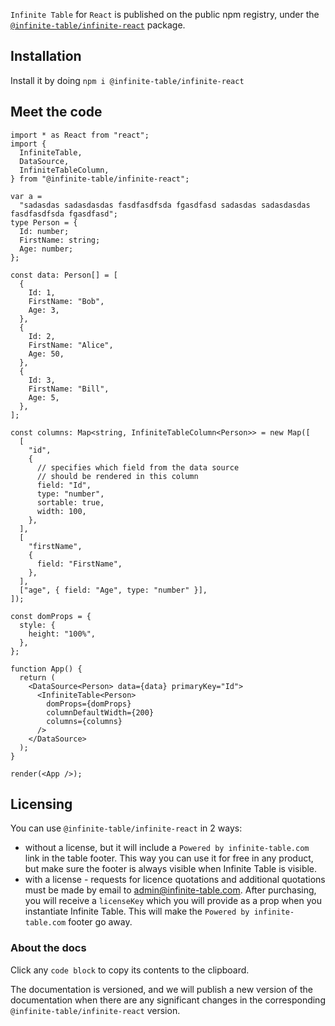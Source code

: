 `Infinite Table` for `React` is published on the public npm registry, under the [`@infinite-table/infinite-react`](https://www.npmjs.com/package/@infinite-table/infinite-react) package.

## Installation

Install it by doing `npm i @infinite-table/infinite-react`

## Meet the code

```tsx height=450 live title=Getting-started-example
import * as React from "react";
import {
  InfiniteTable,
  DataSource,
  InfiniteTableColumn,
} from "@infinite-table/infinite-react";

var a =
  "sadasdas sadasdasdas fasdfasdfsda fgasdfasd sadasdas sadasdasdas fasdfasdfsda fgasdfasd";
type Person = {
  Id: number;
  FirstName: string;
  Age: number;
};

const data: Person[] = [
  {
    Id: 1,
    FirstName: "Bob",
    Age: 3,
  },
  {
    Id: 2,
    FirstName: "Alice",
    Age: 50,
  },
  {
    Id: 3,
    FirstName: "Bill",
    Age: 5,
  },
];

const columns: Map<string, InfiniteTableColumn<Person>> = new Map([
  [
    "id",
    {
      // specifies which field from the data source
      // should be rendered in this column
      field: "Id",
      type: "number",
      sortable: true,
      width: 100,
    },
  ],
  [
    "firstName",
    {
      field: "FirstName",
    },
  ],
  ["age", { field: "Age", type: "number" }],
]);

const domProps = {
  style: {
    height: "100%",
  },
};

function App() {
  return (
    <DataSource<Person> data={data} primaryKey="Id">
      <InfiniteTable<Person>
        domProps={domProps}
        columnDefaultWidth={200}
        columns={columns}
      />
    </DataSource>
  );
}

render(<App />);
```

## Licensing

You can use `@infinite-table/infinite-react` in 2 ways:

- without a license, but it will include a `Powered by infinite-table.com` link in the table footer. This way you can use it for free in any product, but make sure the footer is always visible when Infinite Table is visible.
- with a license - requests for licence quotations and additional quotations must be made by email to admin@infinite-table.com. After purchasing, you will receive a `licenseKey` which you will provide as a prop when you instantiate Infinite Table. This will make the `Powered by infinite-table.com` footer go away.

### About the docs

Click any `code block` to copy its contents to the clipboard.

The documentation is versioned, and we will publish a new version of the documentation when there are any significant changes in the corresponding `@infinite-table/infinite-react` version.
